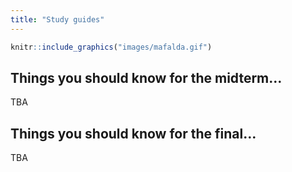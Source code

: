 ```yaml
---
title: "Study guides"
---
```



```r
knitr::include_graphics("images/mafalda.gif")
```


## Things you should know for the midterm...

TBA


## Things you should know for the final...

TBA
